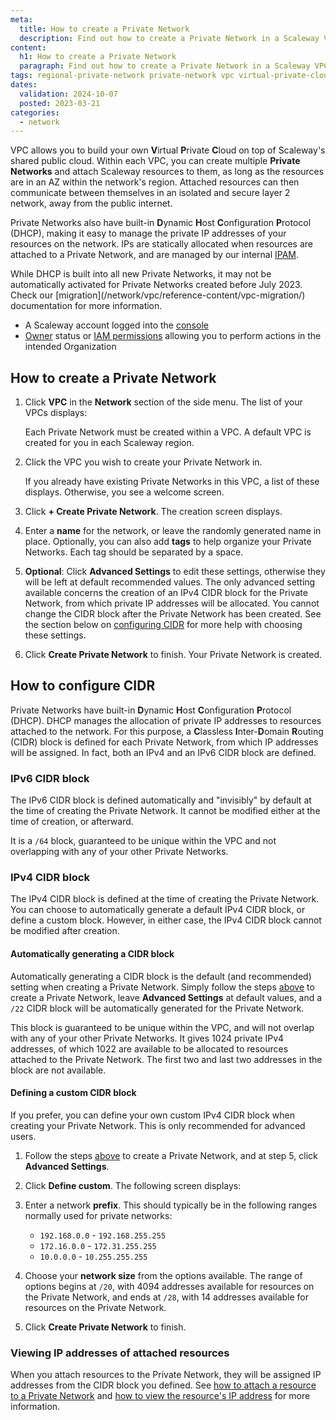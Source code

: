 ```yaml
---
meta:
  title: How to create a Private Network
  description: Find out how to create a Private Network in a Scaleway VPC, and start building optimized, secure cloud infrastructures away from the public internet
content:
  h1: How to create a Private Network
  paragraph: Find out how to create a Private Network in a Scaleway VPC, and start building optimized, secure cloud infrastructures away from the public internet
tags: regional-private-network private-network vpc virtual-private-cloud region
dates:
  validation: 2024-10-07
  posted: 2023-03-21
categories:
  - network
---
```


VPC allows you to build your own **V**irtual **P**rivate **C**loud on top of Scaleway's shared public cloud. Within each VPC, you can create multiple **Private Networks** and attach Scaleway resources to them, as long as the resources are in an AZ within the network's region. Attached resources can then communicate between themselves in an isolated and secure layer 2 network, away from the public internet.

Private Networks also have built-in **D**ynamic **H**ost **C**onfiguration **P**rotocol (DHCP), making it easy to manage the private IP addresses of your resources on the network. IPs are statically allocated when resources are attached to a Private Network, and are managed by our internal [IPAM](/network/vpc/concepts/#ipam).

<Message type="note">
While DHCP is built into all new Private Networks, it may not be automatically activated for Private Networks created before July 2023. Check our [migration](/network/vpc/reference-content/vpc-migration/) documentation for more information.
</Message>

<Macro id="requirements" />

- A Scaleway account logged into the [console](https://console.scaleway.com)
- [Owner](/identity-and-access-management/iam/concepts/#owner) status or [IAM permissions](/identity-and-access-management/iam/concepts/#permission) allowing you to perform actions in the intended Organization

## How to create a Private Network

1. Click **VPC** in the **Network** section of the side menu. The list of your VPCs displays:

    Each Private Network must be created within a VPC. A default VPC is created for you in each Scaleway region.

2. Click the VPC you wish to create your Private Network in.

    If you already have existing Private Networks in this VPC, a list of these displays. Otherwise, you see a welcome screen.

3. Click **+ Create Private Network**. The creation screen displays.

    <Lightbox src="scaleway-create-a-pn.webp" alt="A screen of the Scaleway console, showing the steps to create a Private Network: Enter a name, check the region, enter tags and (optionally) expand the Advanced Settings section"/>

4. Enter a **name** for the network, or leave the randomly generated name in place. Optionally, you can also add **tags** to help organize your Private Networks. Each tag should be separated by a space.

    <Macro id="pn-naming"/>

5. **Optional**: Click **Advanced Settings** to edit these settings, otherwise they will be left at default recommended values. The only advanced setting available concerns the creation of an IPv4 CIDR block for the Private Network, from which private IP addresses will be allocated. You cannot change the CIDR block after the Private Network has been created. See the section below on [configuring CIDR](#how-to-configure-cidr) for more help with choosing these settings.

6. Click **Create Private Network** to finish. Your Private Network is created.

## How to configure CIDR

Private Networks have built-in **D**ynamic **H**ost **C**onfiguration **P**rotocol (DHCP). DHCP manages the allocation of private IP addresses to resources attached to the network. For this purpose, a **C**lassless **I**nter-**D**omain **R**outing (CIDR) block is defined for each Private Network, from which IP addresses will be assigned. In fact, both an IPv4 and an IPv6 CIDR block are defined.

### IPv6 CIDR block

The IPv6 CIDR block is defined automatically and "invisibly" by default at the time of creating the Private Network. It cannot be modified either at the time of creation, or afterward.

It is a `/64` block, guaranteed to be unique within the VPC and not overlapping with any of your other Private Networks.

### IPv4 CIDR block

The IPv4 CIDR block is defined at the time of creating the Private Network. You can choose to automatically generate a default IPv4 CIDR block, or define a custom block. However, in either case, the IPv4 CIDR block cannot be modified after creation.

#### Automatically generating a CIDR block

Automatically generating a CIDR block is the default (and recommended) setting when creating a Private Network. Simply follow the steps [above](#how-to-create-a-private-network) to create a Private Network, leave **Advanced Settings** at default values, and a `/22` CIDR block will be automatically generated for the Private Network.

This block is guaranteed to be unique within the VPC, and will not overlap with any of your other Private Networks. It gives 1024 private IPv4 addresses, of which 1022 are available to be allocated to resources attached to the Private Network. The first two and last two addresses in the block are not available.

#### Defining a custom CIDR block

If you prefer, you can define your own custom IPv4 CIDR block when creating your Private Network. This is only recommended for advanced users.

1. Follow the steps [above](#how-to-create-a-private-network) to create a Private Network, and at step 5, click **Advanced Settings**.

    <Lightbox src="scaleway-pn-advanced-settings.webp" alt="The Advanced Settings section of the Create a Private Network screen in the Scaleway console. It shows the options to automatically generate a CIDR block for the subnet, or define your own." />

2. Click **Define custom**. The following screen displays:

    <Lightbox src="scaleway-pn-define-custom.webp" alt="The Advanced Settings section of the Create a Private Network screen in the Scaleway console. The user is prompted to enter a prefix and a network size." />

3. Enter a network **prefix**. This should typically be in the following ranges normally used for private networks:
    - `192.168.0.0` - `192.168.255.255`
    - `172.16.0.0` - `172.31.255.255`
    - `10.0.0.0` - `10.255.255.255`

4. Choose your **network size** from the options available. The range of options begins at `/20`, with 4094 addresses available for resources on the Private Network, and ends at `/28`, with 14 addresses available for resources on the Private Network.

5. Click **Create Private Network** to finish.

### Viewing IP addresses of attached resources

When you attach resources to the Private Network, they will be assigned IP addresses from the CIDR block you defined. See [how to attach a resource to a Private Network](/network/vpc/how-to/attach-resources-to-pn/#how-to-attach-a-resource-to-a-private-network) and [how to view the resource's IP address](/network/vpc/how-to/attach-resources-to-pn/#how-to-view-the-resource's-ip-address) for more information.


